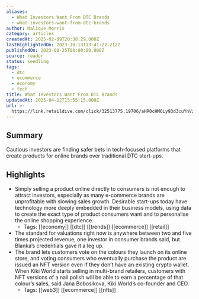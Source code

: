 ```yaml
---
aliases:
  - What Investors Want From DTC Brands
  - what-investors-want-from-dtc-brands
author: Malique Morris
category: articles
createdAt: 2025-02-09T20:38:29.000Z
lastHighlightedOn: 2023-10-13T13:41:22.212Z
publishedOn: 2023-08-25T00:00:00.000Z
source: reader
status: seedling
tags:
  - dtc
  - ecommerce
  - economy
  - tech
title: What Investors Want From DTC Brands
updatedAt: 2025-04-12T15:55:15.000Z
url: >-
  https://link.retaildive.com/click/32513775.19706/aHR0cHM6Ly93d3cuYnVzaW5lc3NvZmZhc2hpb24uY29tL2FydGljbGVzL2RpcmVjdC10by1jb25zdW1lci93aGF0LWludmVzdG9ycy13YW50LWZyb20tZHRjLWJyYW5kcy8/637e582e0821e0a3d7090092B37885a3e
---
```

## Summary

Cautious investors are finding safer bets in tech-focused platforms that create products for online brands over traditional DTC start-ups.

## Highlights

- Simply selling a product online directly to consumers is not enough to attract investors, especially as many e-commerce brands are unprofitable with slowing sales growth. Desirable start-ups today have technology more deeply embedded in their business models, using data to create the exact type of product consumers want and to personalise the online shopping experience.
    - Tags: [[economy]] [[dtc]] [[trends]] [[ecommerce]] [[retail]]
- The standard for valuations right now is anywhere between two and five times projected revenue, one investor in consumer brands said, but Blanka’s credentials gave it a leg up.
- The brand lets customers vote on the colours they launch on its online store, and voting consumers who eventually purchase the product are issued an NFT version even if they don’t have an existing crypto wallet. When Kiki World starts selling in multi-brand retailers, customers with NFT versions of a nail polish will be able to earn a percentage of that colour’s sales, said Jana Bobosikova, Kiki World’s co-founder and CEO.
    - Tags: [[web3]] [[ecommerce]] [[nfts]]

